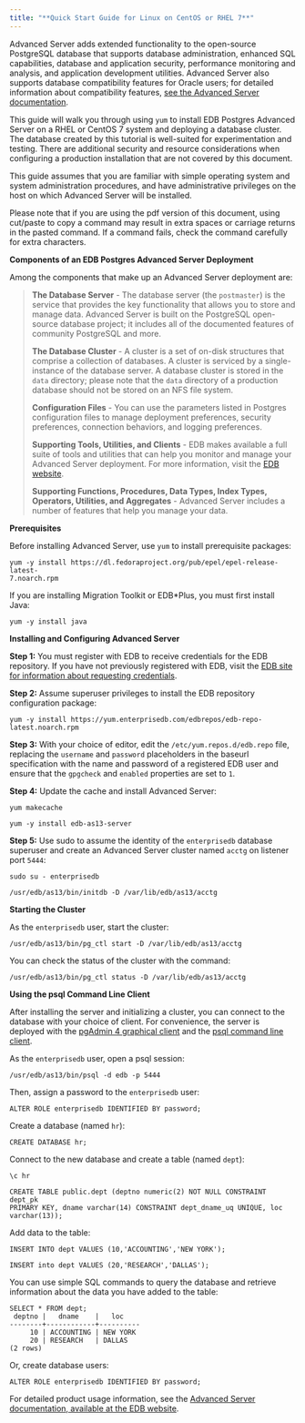 ```yaml
---
title: "**Quick Start Guide for Linux on CentOS or RHEL 7**"
---
```




Advanced Server adds extended functionality to the open-source PostgreSQL database that supports database administration, enhanced SQL capabilities, database and application security, performance monitoring and analysis, and application development utilities. Advanced Server also supports database compatibility features for Oracle users; for detailed information about compatibility features, [see the Advanced Server documentation](https://www.enterprisedb.com/edb-docs/p/edb-postgres-advanced-server).

This guide will walk you through using `yum` to install EDB Postgres Advanced Server on a RHEL or CentOS 7 system and deploying a database cluster. The database created by this tutorial is well-suited for experimentation and testing. There are additional security and resource considerations when configuring a production installation that are not covered by this document.

This guide assumes that you are familiar with simple operating system and system administration procedures, and have administrative privileges on the host on which Advanced Server will be installed.

Please note that if you are using the pdf version of this document, using cut/paste to copy a command may result in extra spaces or carriage returns in the pasted command. If a command fails, check the command carefully for extra characters.

**Components of an EDB Postgres Advanced Server Deployment**

Among the components that make up an Advanced Server deployment are:

> **The Database Server** - The database server (the `postmaster`) is the service that provides the key functionality that allows you to store and manage data. Advanced Server is built on the PostgreSQL open-source database project; it includes all of the documented features of community PostgreSQL and more.
>
> **The Database Cluster** - A cluster is a set of on-disk structures that comprise a collection of databases. A cluster is serviced by a single-instance of the database server. A database cluster is stored in the `data` directory; please note that the `data` directory of a production database should not be stored on an NFS file system.
>
> **Configuration Files** - You can use the parameters listed in Postgres configuration files to manage deployment preferences, security preferences, connection behaviors, and logging preferences.
>
> **Supporting Tools, Utilities, and Clients** - EDB makes available a full suite of tools and utilities that can help you monitor and manage your Advanced Server deployment. For more information, visit the [EDB website](https://www.enterprisedb.com/).
>
> **Supporting Functions, Procedures, Data Types, Index Types, Operators, Utilities, and Aggregates** - Advanced Server includes a number of features that help you manage your data.

**Prerequisites**

Before installing Advanced Server, use `yum` to install prerequisite packages:

``` text
yum -y install https://dl.fedoraproject.org/pub/epel/epel-release-latest-
7.noarch.rpm
```

If you are installing Migration Toolkit or EDB\*Plus, you must first install Java:

``` text
yum -y install java
```

**Installing and Configuring Advanced Server**

**Step 1:** You must register with EDB to receive credentials for the EDB repository. If you have not previously registered with EDB, visit the [EDB site for information about requesting credentials](https://www.enterprisedb.com/repository-access).

**Step 2:** Assume superuser privileges to install the EDB repository configuration package:

``` text
yum -y install https://yum.enterprisedb.com/edbrepos/edb-repo-
latest.noarch.rpm
```

**Step 3:** With your choice of editor, edit the `/etc/yum.repos.d/edb.repo` file, replacing the `username` and `password` placeholders in the baseurl specification with the name and password of a registered EDB user and ensure that the `gpgcheck` and `enabled` properties are set to `1`.

**Step 4:** Update the cache and install Advanced Server:

``` text
yum makecache

yum -y install edb-as13-server
```

**Step 5:** Use sudo to assume the identity of the `enterprisedb` database superuser and create an Advanced Server cluster named `acctg` on listener port `5444`:

``` text
sudo su - enterprisedb

/usr/edb/as13/bin/initdb -D /var/lib/edb/as13/acctg
```

**Starting the Cluster**

As the `enterprisedb` user, start the cluster:

``` text
/usr/edb/as13/bin/pg_ctl start -D /var/lib/edb/as13/acctg
```

You can check the status of the cluster with the command:

``` text
/usr/edb/as13/bin/pg_ctl status -D /var/lib/edb/as13/acctg
```

**Using the psql Command Line Client**

After installing the server and initializing a cluster, you can connect to the database with your choice of client. For convenience, the server is deployed with the [pgAdmin 4 graphical client](https://www.pgadmin.org/docs/) and the [psql command line client](https://www.postgresql.org/docs/current/app-psql.html).

As the `enterprisedb` user, open a psql session:

``` text
/usr/edb/as13/bin/psql -d edb -p 5444
```

Then, assign a password to the `enterprisedb` user:

``` text
ALTER ROLE enterprisedb IDENTIFIED BY password;
```

Create a database (named `hr`):

``` text
CREATE DATABASE hr;
```

Connect to the new database and create a table (named `dept`):

``` text
\c hr

CREATE TABLE public.dept (deptno numeric(2) NOT NULL CONSTRAINT dept_pk
PRIMARY KEY, dname varchar(14) CONSTRAINT dept_dname_uq UNIQUE, loc
varchar(13));
```

Add data to the table:

``` text
INSERT INTO dept VALUES (10,'ACCOUNTING','NEW YORK');

INSERT into dept VALUES (20,'RESEARCH','DALLAS');
```

You can use simple SQL commands to query the database and retrieve information about the data you have added to the table:

``` text
SELECT * FROM dept;
 deptno |   dname    |   loc
--------+------------+----------
     10 | ACCOUNTING | NEW YORK
     20 | RESEARCH   | DALLAS
(2 rows)
```

Or, create database users:

``` text
ALTER ROLE enterprisedb IDENTIFIED BY password;
```

For detailed product usage information, see the [Advanced Server documentation, available at the EDB website](https://www.enterprisedb.com/edb-docs/).
